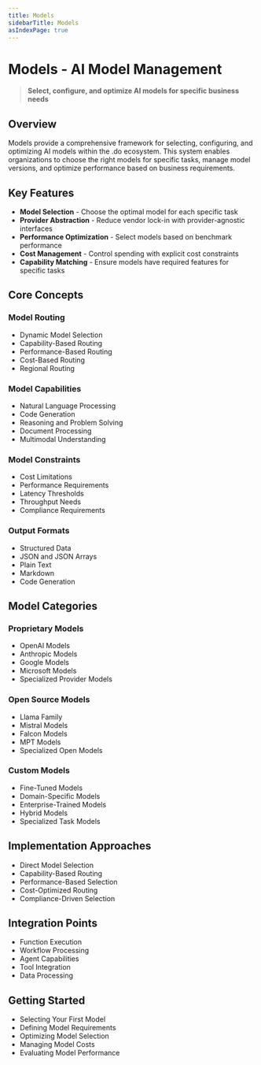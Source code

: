 ```yaml
---
title: Models
sidebarTitle: Models
asIndexPage: true
---
```


# Models - AI Model Management

> **Select, configure, and optimize AI models for specific business needs**

## Overview

Models provide a comprehensive framework for selecting, configuring, and optimizing AI models within the .do ecosystem. This system enables organizations to choose the right models for specific tasks, manage model versions, and optimize performance based on business requirements.

## Key Features

- **Model Selection** - Choose the optimal model for each specific task
- **Provider Abstraction** - Reduce vendor lock-in with provider-agnostic interfaces
- **Performance Optimization** - Select models based on benchmark performance
- **Cost Management** - Control spending with explicit cost constraints
- **Capability Matching** - Ensure models have required features for specific tasks

## Core Concepts

### Model Routing

- Dynamic Model Selection
- Capability-Based Routing
- Performance-Based Routing
- Cost-Based Routing
- Regional Routing

### Model Capabilities

- Natural Language Processing
- Code Generation
- Reasoning and Problem Solving
- Document Processing
- Multimodal Understanding

### Model Constraints

- Cost Limitations
- Performance Requirements
- Latency Thresholds
- Throughput Needs
- Compliance Requirements

### Output Formats

- Structured Data
- JSON and JSON Arrays
- Plain Text
- Markdown
- Code Generation

## Model Categories

### Proprietary Models

- OpenAI Models
- Anthropic Models
- Google Models
- Microsoft Models
- Specialized Provider Models

### Open Source Models

- Llama Family
- Mistral Models
- Falcon Models
- MPT Models
- Specialized Open Models

### Custom Models

- Fine-Tuned Models
- Domain-Specific Models
- Enterprise-Trained Models
- Hybrid Models
- Specialized Task Models

## Implementation Approaches

- Direct Model Selection
- Capability-Based Routing
- Performance-Based Selection
- Cost-Optimized Routing
- Compliance-Driven Selection

## Integration Points

- Function Execution
- Workflow Processing
- Agent Capabilities
- Tool Integration
- Data Processing

## Getting Started

- Selecting Your First Model
- Defining Model Requirements
- Optimizing Model Selection
- Managing Model Costs
- Evaluating Model Performance
